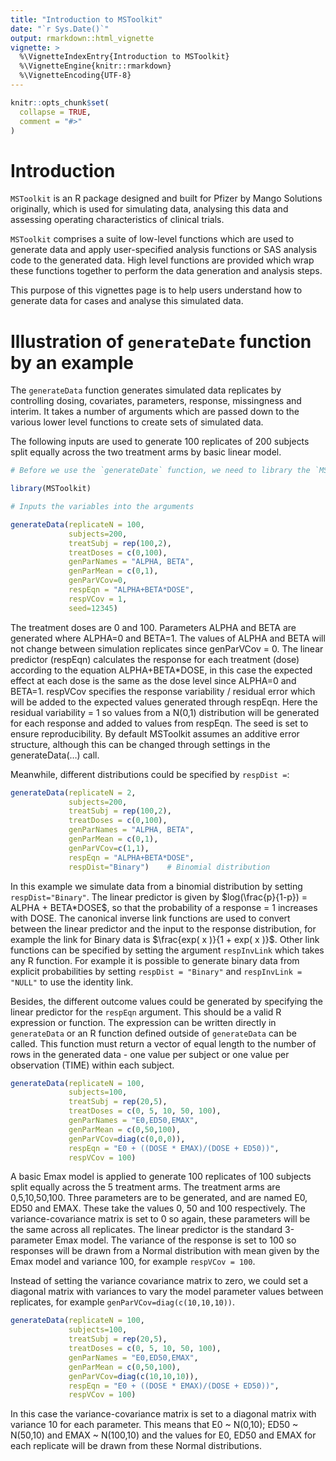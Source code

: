 ```yaml
---
title: "Introduction to MSToolkit"
date: "`r Sys.Date()`"
output: rmarkdown::html_vignette
vignette: >
  %\VignetteIndexEntry{Introduction to MSToolkit}
  %\VignetteEngine{knitr::rmarkdown}
  %\VignetteEncoding{UTF-8}
---
```


```r
knitr::opts_chunk$set(
  collapse = TRUE,
  comment = "#>"
)
```

# Introduction

`MSToolkit` is an R package designed and built for Pfizer by Mango Solutions originally, which is used for simulating data, analysing this data and assessing operating characteristics of clinical trials.

`MSToolkit` comprises a suite of low-level functions which are used to generate data and apply user-specified analysis functions or SAS analysis code to the generated data. High level functions are provided which wrap these functions together to perform the data generation and analysis steps.

This purpose of this vignettes page is to help users understand how to generate data for cases and analyse this simulated data.

# Illustration of `generateDate` function by an example

The `generateData` function generates simulated data replicates by controlling dosing, covariates, parameters, response, missingness and interim. It takes a number of arguments which are passed down to the various lower level functions to create sets of simulated data.

The following inputs are used to generate 100 replicates of 200 subjects split equally across the two treatment arms by basic linear model.

```r
# Before we use the `generateDate` function, we need to library the `MSToolkit` package.

library(MSToolkit)

# Inputs the variables into the arguments

generateData(replicateN = 100, 
             subjects=200, 
             treatSubj = rep(100,2), 
             treatDoses = c(0,100),  
             genParNames = "ALPHA, BETA", 
             genParMean = c(0,1), 
             genParVCov=0,  
             respEqn = "ALPHA+BETA*DOSE", 
             respVCov = 1,  
             seed=12345)
```

The treatment doses are 0 and 100. Parameters ALPHA and BETA are generated where ALPHA=0 and BETA=1. The values of ALPHA and BETA will not change between simulation replicates since genParVCov = 0. The linear predictor (respEqn) calculates the response for each treatment (dose) according to the equation ALPHA+BETA*DOSE, in this case the expected effect at each dose is the same as the dose level since ALPHA=0 and BETA=1. respVCov specifies the response variability / residual error which will be added to the expected values generated through respEqn. Here the residual variability = 1 so values from a N(0,1) distribution will be generated for each response and added to values from respEqn. The seed is set to ensure reproducibility. By default MSToolkit assumes an additive error structure, although this can be changed through settings in the generateData(...) call.

Meanwhile, different distributions could be specified by `respDist = `:

```r
generateData(replicateN = 2, 
             subjects=200, 
             treatSubj = rep(100,2), 
             treatDoses = c(0,100),  
             genParNames = "ALPHA, BETA", 
             genParMean = c(0,1), 
             genParVCov=c(1,1), 
             respEqn = "ALPHA+BETA*DOSE",  
             respDist="Binary")    # Binomial distribution
```


In this example we simulate data from a binomial distribution by setting `respDist="Binary"`. The linear predictor is given by $log(\frac{p}{1-p}) = ALPHA + BETA*DOSE$, so that the probability of a response = 1 increases with DOSE. The canonical inverse link functions are used to convert between the linear predictor and the input to the response distribution, for example the link for Binary data is $\frac{exp( x )}{1 + exp( x )}$. Other link functions can be specified by setting the argument `respInvLink` which takes any R function. For example it is possible to generate binary data from explicit probabilities by setting `respDist = "Binary"` and `respInvLink = "NULL"` to use the identity link.


Besides, the different outcome values could be generated by specifying the linear predictor for the `respEqn` argument. This should be a valid R expression or function. The expression can be written directly in `generateData` or an R function defined outside of `generateData` can be called. This function must return a vector of equal length to the number of rows in the generated data - one value per subject or one value per observation (TIME) within each subject. 

```r
generateData(replicateN = 100, 
             subjects=100, 
             treatSubj = rep(20,5),
             treatDoses = c(0, 5, 10, 50, 100),  
             genParNames = "E0,ED50,EMAX", 
             genParMean = c(0,50,100), 
             genParVCov=diag(c(0,0,0)),  
             respEqn = "E0 + ((DOSE * EMAX)/(DOSE + ED50))",  
             respVCov = 100)
```

A basic Emax model is applied to generate 100 replicates of 100 subjects split equally across the 5 treatment arms. The treatment arms are 0,5,10,50,100. Three parameters are to be generated, and are named E0, ED50 and EMAX. These take the values 0, 50 and 100 respectively. The variance-covariance matrix is set to 0 so again, these parameters will be the same across all replicates. The linear predictor is the standard 3-parameter Emax model. The variance of the response is set to 100 so responses will be drawn from a Normal distribution with mean given by the Emax model and variance 100, for example `respVCov = 100`.

Instead of setting the variance covariance matrix to zero, we could set a diagonal matrix with variances to vary the model parameter values between replicates, for example `genParVCov=diag(c(10,10,10))`.

```r
generateData(replicateN = 100, 
             subjects=100, 
             treatSubj = rep(20,5),
             treatDoses = c(0, 5, 10, 50, 100),  
             genParNames = "E0,ED50,EMAX", 
             genParMean = c(0,50,100), 
             genParVCov=diag(c(10,10,10)),  
             respEqn = "E0 + ((DOSE * EMAX)/(DOSE + ED50))",  
             respVCov = 100)
```

In this case the variance-covariance matrix is set to a diagonal matrix with variance 10 for each parameter. This means that E0 ~ N(0,10); ED50 ~ N(50,10) and EMAX ~ N(100,10) and the values for E0, ED50 and EMAX for each replicate will be drawn from these Normal distributions.

